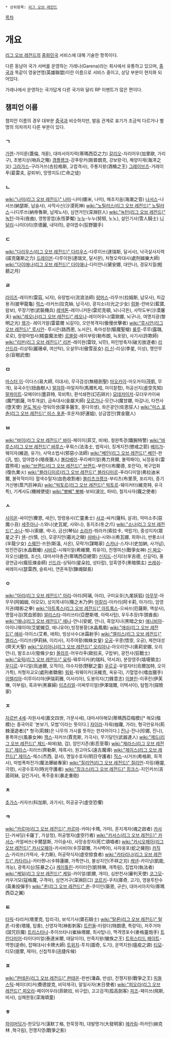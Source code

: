  * 상위항목: [[리그 오브 레전드]]

[[목차]]
= 개요 =
[[리그 오브 레전드]]의 [[중화민국]] 서비스에 대해 기술한 항목이다.

다른 동남아 국가 서버를 운영하는 가레나(Garena)라는 회사에서 유통하고 있으며, [[중국]]과 똑같이 영웅연맹(英雄聯盟)이란 이름으로 서비스 중이고, 상당 부분이 현지화 되어있다. 

가레나에서 운영하는 국가답게 다른 국가와 달리 RP 이벤트가 많은 편이다.
== 챔피언 이름 ==
챔피언 이름의 경우 대부분 [[리그 오브 레전드/중국|중국]]과 비슷하지만, 발음 관계로 표기가 조금씩 다르거나 별명의 의차까지 다른 부분이 있다.
=== ㄱ ===
[[가렌]]-가이룬(蓋倫, 개륜), 대마서아지력(蒂瑪西亞之力)
[[갈리오]]-자리어우(加里歐, 가리구), 초병지상(哨兵之殤)
[[갱플랭크]]-강푸랑커(剛普朗克, 강보랑극), 해양지재(海洋之災)
[[그라가스]]-구라거쓰(古拉格斯, 고랍격사), 주통지왕(酒桶之王)
[[그레이브즈]]-거레이푸(葛雷夫, 갈뢰부), 망명지도(亡命之徒)
=== ㄴ ===
[[wiki:"나미(리그 오브 레전드)" 나미]]-나미(娜米, 나미), 해조지음(海潮之音)
[[나서스]]-나서쓰(納瑟斯, 납슬사), 사막사신(沙漠死神)
[[wiki:"노틸러스(리그 오브 레전드)" 노틸러스]]-나디루쓰(納帝魯斯, 납제노사), 심연거인(深淵巨人)
[[wiki:"녹턴(리그 오브 레전드)" 녹턴]]-야곡(夜曲), 영항몽엽(永恆夢魘)
[[누누]]-누누(努努, 노노), 설인기사(雪人騎士)
[[니달리]]-나이더리(奈德麗, 내덕려), 광야엽수(狂野獵手)
=== ㄷ ===
[[wiki:"다리우스(리그 오브 레전드)" 다리우스]]-다루이쓰(達瑞斯, 달서사), 낙극살사지력(諾克薩斯之力)
[[드레이븐]]-다루이원(達瑞文, 달서문), 처형오락대사(處刑娛樂大師)
[[wiki:"다이애나(리그 오브 레전드)" 다이애나]]-다이안나(黛安娜, 대안나), 경묘지월(輕藐之月)
=== ㄹ ===
[[라이즈]]-레이쯔(雷茲, 뇌자), 유랑법사(流浪法師)
[[람머스]]-라무쓰(拉姆斯, 납모사), 피갑용귀(披甲龍龜)
[[럭스]]-라커쓰(拉克絲, 납극사), 광지소녀(光之少女)
[[럼블]]-란바오(藍寶, 람보), 무장기병(武裝機兵)
[[레넥톤]]-레이니커둔(雷尼克頓, 뇌니극돈), 사막도부(沙漠屠夫)
[[wiki:"레오나(리그 오브 레전드)" 레오나]]-레이어우나(雷歐娜, 뇌구나), 여명지광(黎明之光)
[[렝가]]- 레이거얼(雷葛爾 뇌갈이), 오만복격자(傲慢伏擊者)
[[wiki:"루시안(리그 오브 레전드)" 루시안]]- 루시은(路西恩, 노서은), 축마성창(驅魔聖槍)
[[룰루]]-루루(露璐, 로로), 정령마법사(精靈魔法使)
[[르블랑]]-레이부랑(勒布朗, 늑포랑), 사기사(詐欺師)
[[wiki:"리븐(리그 오브 레전드)" 리븐]]-레이원(雷玟, 뇌민), 파인방축자(破刃放逐者)
[[리산드라]]-리상줘(麗珊卓, 여산탁), 오설무녀(傲雪巫女)
[[리 신]]-리싱(李星, 이성), 맹안무승(盲眼武僧)
=== ㅁ ===
[[마스터 이]]-이다스(易大師, 이대사), 무극검성(無極劍聖)
[[마오카이]]-마오카이(茂凱, 무개), 유곡수인(扭曲樹人)
[[말자하]]-마얼자하(馬爾札哈, 마이찰합), 허공선지(虛空先知)
[[말파이트]]-모페이터(墨菲特, 묵비특), 환석쇄편(幻石碎片)
[[모데카이저]]-모더우카이싸(魔鬥凱薩, 마투개살), 금속대사(金屬大師)
[[모르가나]]-모간나(魔甘娜, 마감나), 타천사(墮天使)
[[문도 박사]]-멍둬의생(蒙多醫生, 몽다의생), 좌은광인(佐恩狂人)
[[wiki:"미스 포츈(리그 오브 레전드)" 미스 포츈]]-호운저(好運姐), 상금엽인(賞金獵人)
=== ㅂ ===
[[wiki:"바이(리그 오브 레전드)" 바이]]-페이이(菲艾, 비애), 철완특경(鐵腕特警)
[[wiki:"바루스(리그 오브 레전드)" 바루스]]-푸뤄스(法洛士, 법락사), 징계지전(懲戒之箭)
[[베이가]]-웨이자(維迦, 유가), 사악소법사(邪惡小法師)
[[wiki:"베인(리그 오브 레전드)" 베인]]-판(汎, 범), 암야엽수(暗夜獵人)
[[볼리베어]]-푸리베이얼(弗力貝爾, 불력패이), 뇌정웅후(雷霆熊吼)
[[wiki:"브랜드(리그 오브 레전드)" 브랜드]]-부란더(布蘭德, 포란덕), 복구업화(復仇業火)
[[wiki:"블라디미르(리그 오브 레전드)" 블라디미르]]-푸라디미얼(弗拉迪米爾, 불락적미이) 혈색수탈자(血色收割者)
[[블리츠크랭크]]-부리츠(布里茨, 포리자), 증기거신병(蒸汽巨神兵)
[[wiki:"빅토르(리그 오브 레전드)" 빅토르]]-웨이커터(維克特, 유극특), 기계사도(機械使徒)
[[wiki:"뽀삐" 뽀삐]]-보비(波比, 파비), 철지사자(鐵之使者)
=== ㅅ ===
[[사이온]]-싸이언(賽恩, 새은), 망령용사(亡靈勇士)
[[샤코]]-싸커(薩科, 살과), 악마소추(惡魔小丑)
[[세주아니]]-스와니(史瓦妮, 사와니), 동지조(冬之爪)
[[wiki:"소나(리그 오브 레전드)" 소나]]-쒀나(索娜, 색나), 금선(琴仙)
[[소라카]]-쒀라카(索拉卡, 색랍가), 중성지자(眾星之子)
[[쉔]]-선(慎, 신), 모광지안(暮光之眼)
[[쉬바나]]-시와나(希瓦娜, 희와나), 반룡소녀(半龍少女)
[[스웨인]]-쓰원(斯溫, 사온), 모략가(謀略家)
[[스카너]]-스자나(史加納, 사가납), 빙전전갈(水晶戰蠍)
[[시비르]]-시웨이얼(希維爾, 희유이), 전쟁여신(戰爭女神)
[[신 짜오]]-자오신(趙信, 조신), 대마서아총관(蒂瑪西亞總管)
[[신지드]]-신지더(辛吉德, 신길덕), 풍광연금사(瘋狂煉金師)
[[신드라]]-싱둬라(星朵拉, 성타랍), 암흑영주(黑暗領主)
[[쓰레쉬]]-써레이시(瑟雷西, 슬뢰서), 연혼옥장(鍊魂獄長)
=== ㅇ ===
[[wiki:"아리(리그 오브 레전드)" 아리]]-아리(阿璃, 아리), 구미요호(九尾妖狐)
[[아무무]]-아무무(阿姆姆, 아모모), 상지목내이(殤之木乃伊)
[[아칼리]]-아카리(阿卡莉, 아가리), 암영지권(暗影之拳)
[[wiki:"아트록스(리그 오브 레전드)" 아트록스]]-으싸쓰(厄薩斯, 액살사), 명혈사검(冥血邪劍)
[[알리스타]]-야리쓰타(亞歷斯塔, 아력사탑), 우두추장(牛頭酋長)
[[wiki:"애니(리그 오브 레전드)" 애니]]-안니(安妮, 안니), 흑암지녀(黑暗之女)
[[애니비아]]-아이니웨이야(艾妮維亞, 애니유아),빙정봉황(冰晶鳳凰)
[[wiki:"애쉬(리그 오브 레전드)" 애쉬]]-아이스(艾希, 애희), 빙상사수(冰霜射手)
[[wiki:"엘리스(리그 오브 레전드)" 엘리스]]-이리쓰(伊莉絲, 이리사), 지주여황(蜘蛛女皇) 
[[오공]]-우쿵(悟空, 오공), 제천대성(齊天大聖)
[[wiki:"오리아나(리그 오브 레전드)" 오리아나]]-아오리안나(奧莉安娜, 오리안나), 발조소녀(發條少女)
[[올라프]]-어우라푸(歐拉夫, 구랍부), 광전사(狂戰士)
[[wiki:"요릭(리그 오브 레전드)" 요릭]]-웨루이커(約瑞科, 약서과), 분장영주(墳場領主)
[[우디르]]-우디얼(烏迪爾, 오적이), 야수지령(野獸之靈)
[[우르곳]]-우얼자터(烏爾加特, 오이가특), 처형자교오(處刑者驕傲)
[[워윅]]-워웨이커(沃維克, 옥유극), 기혈엽수(嗜血獵手)
[[이렐리아]]-이루이리야(伊瑞莉雅, 이서리아), 도봉의지(刀鋒意志)
[[이블린]]-이푸린(伊芙琳, 이부림), 흑과부(黑寡婦)
[[이즈리얼]]-이쩌루이얼(伊澤瑞爾, 이택서이), 탐험가(探險家)
=== ㅈ ===
[[자르반 4세]]-자원사세(嘉文四世, 가문사세), 대마서아해모(蒂瑪西亞楷模)[* 해모(楷模)는 중국어로 '본보기, 모범'이라는 뜻이다.]
[[자이라]]-자뤄(枷蘿, 가라), 형극만유자(荊棘漫遊者)[* 형극(荊棘)은 나무의 가시를 뜻하는 한자어이다.]
[[잔나]]-전나(珍娜, 진나), 풍폭여신(風暴女神)
[[잭스(리그 오브 레전드)|잭스]]-자커쓰(賈克斯, 가극사), 무기달인(武器達人)
[[wiki:"제드(리그 오브 레전드)" 제드]]-찌에(劫, 겁), 암인지존(影忍至尊)
[[wiki:"제라스(리그 오브 레전드)" 제라스]]-치러쓰(齊勒斯, 제륵사), 원고마도(遠古魔導)
[[wiki:"제이스(리그 오브 레전드)" 제이스]]-제스(杰西, 걸서), 명일수호자(明日守護者)
[[직스]]-시거쓰(希格斯, 희격사), 마법폭파전가(魔法爆破專家)
[[wiki:"질리언(리그 오브 레전드)" 질리언]]-지링(極靈, 극령), 시광수호자(時光守護者)
[[wiki:"징크스(리그 오브 레전드)" 징크스]]-지인커쓰(吉茵珂絲, 길인가사), 폭주중포(暴走重砲)
=== ㅊ ===
[[초가스]]-커자쓰(科加斯, 과가사), 허공공구(虛空恐懼)
=== ㅋ ===
[[wiki:"카르마(리그 오브 레전드)" 카르마]]-카마(卡瑪, 가마), 혼지계자(魂之啟者)
[[카사딘]]-카싸딩(卡薩丁, 가살정), 허공행자(虛空行者)
[[wiki:"카서스(리그 오브 레전드)" 카서스]]-카얼써쓰(卡爾瑟斯, 가이슬사), 사망송창자(死亡頌唱者)
[[wiki:"카시오페아(리그 오브 레전드)" 카시오페아]]-카사비야(卡莎碧雅, 가사벽아), 사자옹포(蛇之擁抱)
[[카직스]]-카리쓰(가력사, 卡力斯), 허공략식자(虛空掠食者) 
[[wiki:"카타리나(리그 오브 레전드)" 카타리나]]-카터롄나(卡特蓮娜, 가특연나), 불상지인(不祥之刃)
[[케넨]]-카이넝(凱能, 개능), 광폭지심(狂暴之心)
[[케이틀린]]-카이터린(凱特琳, 개특림), 집법자(執法者)
[[wiki:"케일(리그 오브 레전드)" 케일]]-카이얼(凱爾, 개이), 심판천사(審判天使)
[[코그모]]-커우거모(寇格魔, 구격마), 심연거구(深淵巨口)
[[코르키]]-쿠치(庫奇, 고기), 영용투탄수(英勇投彈手)
[[wiki:"퀸(리그 오브 레전드)" 퀸]]-쿠이인(葵恩, 규은), 대마서아지익(蒂瑪西亞之翼)
=== ㅌ ===
[[타릭]]-타리커(塔里克, 탑리극), 보석기사(寶石騎士)
[[wiki:"탈론(리그 오브 레전드)" 탈론]]-타룽(塔隆, 탑륭), 신영자객(神影刺客)
[[트런들]]-터랑더(特朗德, 특랑덕), 저주거마(詛咒巨魔)
[[트리스타나]]-추이쓰타나(崔絲塔娜, 최사탑나), 맥격영포수(麥格靈炮手)
[[트린다미어]]-타이다미얼(泰達米爾, 태달미이), 만족지왕(蠻族之王)
[[트위스티드 페이트]]-역명(逆命), 잡패대사(卡牌大師)
[[트위치]]-투치(圖奇, 도기), 온역지원(瘟疫之源)
[[티모]]-티모(提摩, 제마), 신첩척후(迅捷斥候)
=== ㅍ ===
[[wiki:"판테온(리그 오브 레전드)" 판테온]]-판썬(潘森, 반삼), 전쟁지왕(戰爭之王)
[[피들스틱]]-페이더티커(費德提克, 비덕제극), 말일사자(末日使者)
[[wiki:"피오라(리그 오브 레전드)" 피오라]]-페이어우라(菲歐拉, 비구랍), 고고검객(孤高劍客)
[[피즈]]-페이쓰(飛斯, 비사), 심해완동(深海頑童)
=== ㅎ ===
[[하이머딩거]]-한모딩거(漢默丁格, 한묵정격), 대발명가(大發明家)
[[헤카림]]-허카린(赫克林 ,혁극림), 전쟁지영(戰爭之影)
